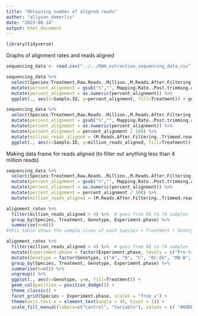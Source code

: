 ```yaml
---
title: "Obtaining number of aligned reads"
author: "allyson_demerlis"
date: "2023-08-14"
output: html_document
---
```


```r
library(tidyverse)
```

Graphs of alignment rates and reads aligned
```r
sequencing_data <- read.csv("../../RNA_extraction_sequencing_data.csv")

sequencing_data %>% 
  select(Species:Treatment,Raw.Reads..Million.,M.Reads.After.Filtering..Trimmed.reads.,Mapping.Rate..Post.trimming.alignment.) %>% 
  mutate(percent_alignment = gsub("%","", Mapping.Rate..Post.trimming.alignment.)) %>% 
  mutate(percent_alignment = as.numeric(percent_alignment)) %>% 
  ggplot(., aes(x=Sample.ID, y=percent_alignment, fill=Treatment)) + geom_col() + facet_wrap(~Species) + theme_classic()

sequencing_data %>% 
  select(Species:Treatment,Raw.Reads..Million.,M.Reads.After.Filtering..Trimmed.reads.,Mapping.Rate..Post.trimming.alignment.) %>% 
  mutate(percent_alignment = gsub("%","", Mapping.Rate..Post.trimming.alignment.)) %>% 
  mutate(percent_alignment = as.numeric(percent_alignment)) %>% 
  mutate(percent_alignment = percent_alignment / 100) %>% 
  mutate(million_reads_aligned = (M.Reads.After.Filtering..Trimmed.reads.)*percent_alignment) %>% 
  ggplot(., aes(x=Sample.ID, y=million_reads_aligned, fill=Treatment)) + geom_col() + facet_wrap(~Species) + theme_classic()
```

Making data frame for reads aligned (to filter out anything less than 4 million reads)
```r
sequencing_data %>% 
  select(Species:Treatment,Raw.Reads..Million.,M.Reads.After.Filtering..Trimmed.reads.,Mapping.Rate..Post.trimming.alignment.) %>% 
  mutate(percent_alignment = gsub("%","", Mapping.Rate..Post.trimming.alignment.)) %>% 
  mutate(percent_alignment = as.numeric(percent_alignment)) %>% 
  mutate(percent_alignment = percent_alignment / 100) %>% 
  mutate(million_reads_aligned = (M.Reads.After.Filtering..Trimmed.reads.)*percent_alignment) -> alignment_rates

alignment_rates %>% 
  filter(million_reads_aligned > 4) %>%  # goes from 96 to 74 samples
  group_by(Species, Treatment, Genotype, Experiment.phase) %>% 
  summarise(n=n())
#this table shows the sample sizes of each Species + Treatment + Genotype combination at each time point

alignment_rates %>% 
  filter(million_reads_aligned > 4) %>%  # goes from 96 to 74 samples
  mutate(Experiment.phase = factor(Experiment.phase, levels = c("Pre-treatment", "last day of treatment"))) %>% 
  mutate(Genotype = factor(Genotype, c("A", "B", "C", "BC-8b", "MB-B", "SI-C"))) %>% 
  group_by(Species, Treatment, Genotype, Experiment.phase) %>% 
  summarise(n=n()) %>% 
  ungroup() %>% 
  ggplot(., aes(x=Genotype, y=n, fill=Treatment)) + 
  geom_col(position = position_dodge()) +
  theme_classic() +
  facet_grid(Species ~ Experiment.phase, scales = "free_x") +
  theme(axis.text.x = element_text(angle = 45, hjust = 1)) +
  scale_fill_manual(labels=c("Control", "Variable"), values = c( "#60DBDB", "#F54A34"))
```

